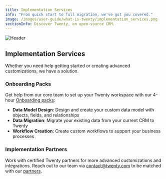 ```yaml
---
title: Implementation Services
info: "From quick start to full migration, we've got you covered."
image: /images/user-guide/what-is-twenty/implementation_services.png
sectionInfo: Discover Twenty, an open-source CRM.
---
```

<Frame>
  <img src="/images/user-guide/what-is-twenty/implementation_services.png" alt="Header" />
</Frame>

## Implementation Services
Whether you need help getting started or creating advanced customizations, we have a solution.

### Onboarding Packs
Get help from our core team to set up your Twenty workspace with our 4-hour [Onboarding packs](https://twenty.com/onboarding-packages):

- **Data Model Design**: Design and create your custom data model with objects, fields, and relationships
- **Data Migration**: Migrate your existing data from your current CRM to Twenty
- **Workflow Creation**: Create custom workflows to support your business processes

### Implementation Partners
Work with certified Twenty partners for more advanced customizations and integrations. Reach out to our team via contact@twenty.com to be matched with our [partners](https://twenty.com/implementation-services).



